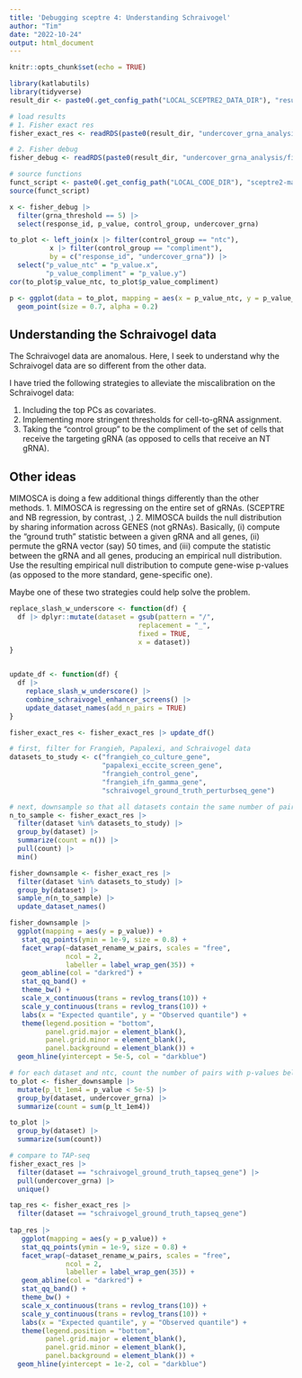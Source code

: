 ```yaml
---
title: 'Debugging sceptre 4: Understanding Schraivogel'
author: "Tim"
date: "2022-10-24"
output: html_document
---
```


```r
knitr::opts_chunk$set(echo = TRUE)
```

```r
library(katlabutils)
library(tidyverse)
result_dir <- paste0(.get_config_path("LOCAL_SCEPTRE2_DATA_DIR"), "results/")

# load results
# 1. Fisher exact res
fisher_exact_res <- readRDS(paste0(result_dir, "undercover_grna_analysis/fisher_exact_1.rds"))

# 2. Fisher debug
fisher_debug <- readRDS(paste0(result_dir, "undercover_grna_analysis/fisher_debug.rds"))

# source functions
funct_script <- paste0(.get_config_path("LOCAL_CODE_DIR"), "sceptre2-manuscript/writeups/undercover_results_eda/analyze_undercover_results_plot_functs.R")
source(funct_script)
```


```r
x <- fisher_debug |>
  filter(grna_threshold == 5) |>
  select(response_id, p_value, control_group, undercover_grna)

to_plot <- left_join(x |> filter(control_group == "ntc"),
          x |> filter(control_group == "compliment"),
          by = c("response_id", "undercover_grna")) |>
  select("p_value_ntc" = "p_value.x",
         "p_value_compliment" = "p_value.y")
cor(to_plot$p_value_ntc, to_plot$p_value_compliment)

p <- ggplot(data = to_plot, mapping = aes(x = p_value_ntc, y = p_value_compliment)) +
  geom_point(size = 0.7, alpha = 0.2)
```

## Understanding the Schraivogel data

The Schraivogel data are anomalous. Here, I seek to understand why the Schraivogel data are so different from the other data.

I have tried the following strategies to alleviate the miscalibration on the Schraivogel data:

1. Including the top PCs as covariates.
2. Implementing more stringent thresholds for cell-to-gRNA assignment.
3. Taking the "control group" to be the compliment of the set of cells that receive the targeting gRNA (as opposed to cells that receive an NT gRNA).



## Other ideas

MIMOSCA is doing a few additional things differently than the other methods.
1. MIMOSCA is regressing on the entire set of gRNAs. (SCEPTRE and NB regression, by contrast, .)
2. MIMOSCA builds the null distribution by sharing information across GENES (not gRNAs). Basically, (i) compute the "ground truth" statistic between a given gRNA and all genes, (ii) permute the gRNA vector (say) 50 times, and (iii) compute the statistic between the gRNA and all genes, producing an empirical null distribution. Use the resulting empirical null distribution to compute gene-wise p-values (as opposed to the more standard, gene-specific one).

Maybe one of these two strategies could help solve the problem.

```r
replace_slash_w_underscore <- function(df) {
  df |> dplyr::mutate(dataset = gsub(pattern = "/",
                                replacement = "_",
                                fixed = TRUE,
                                x = dataset))
}


update_df <- function(df) {
  df |>
    replace_slash_w_underscore() |>
    combine_schraivogel_enhancer_screens() |>
    update_dataset_names(add_n_pairs = TRUE)
}

fisher_exact_res <- fisher_exact_res |> update_df()
```


```r
# first, filter for Frangieh, Papalexi, and Schraivogel data 
datasets_to_study <- c("frangieh_co_culture_gene",
                       "papalexi_eccite_screen_gene",
                       "frangieh_control_gene",
                       "frangieh_ifn_gamma_gene",
                       "schraivogel_ground_truth_perturbseq_gene")

# next, downsample so that all datasets contain the same number of pairs
n_to_sample <- fisher_exact_res |>
  filter(dataset %in% datasets_to_study) |>
  group_by(dataset) |>
  summarize(count = n()) |>
  pull(count) |>
  min()

fisher_downsample <- fisher_exact_res |>
  filter(dataset %in% datasets_to_study) |>
  group_by(dataset) |>
  sample_n(n_to_sample) |>
  update_dataset_names()

fisher_downsample |>
  ggplot(mapping = aes(y = p_value)) +
   stat_qq_points(ymin = 1e-9, size = 0.8) +
   facet_wrap(~dataset_rename_w_pairs, scales = "free",
              ncol = 2,
              labeller = label_wrap_gen(35)) +
   geom_abline(col = "darkred") +
   stat_qq_band() +
   theme_bw() +
   scale_x_continuous(trans = revlog_trans(10)) +
   scale_y_continuous(trans = revlog_trans(10)) +
   labs(x = "Expected quantile", y = "Observed quantile") +
   theme(legend.position = "bottom",
         panel.grid.major = element_blank(),
         panel.grid.minor = element_blank(),
         panel.background = element_blank()) +
  geom_hline(yintercept = 5e-5, col = "darkblue")
```


```r
# for each dataset and ntc, count the number of pairs with p-values below 1e-4
to_plot <- fisher_downsample |>
  mutate(p_lt_1em4 = p_value < 5e-5) |>
  group_by(dataset, undercover_grna) |>
  summarize(count = sum(p_lt_1em4))

to_plot |>
  group_by(dataset) |>
  summarize(sum(count))
```


```r
# compare to TAP-seq
fisher_exact_res |> 
  filter(dataset == "schraivogel_ground_truth_tapseq_gene") |>
  pull(undercover_grna) |>
  unique()

tap_res <- fisher_exact_res |> 
  filter(dataset == "schraivogel_ground_truth_tapseq_gene")
  
tap_res |>
   ggplot(mapping = aes(y = p_value)) +
   stat_qq_points(ymin = 1e-9, size = 0.8) +
   facet_wrap(~dataset_rename_w_pairs, scales = "free",
              ncol = 2,
              labeller = label_wrap_gen(35)) +
   geom_abline(col = "darkred") +
   stat_qq_band() +
   theme_bw() +
   scale_x_continuous(trans = revlog_trans(10)) +
   scale_y_continuous(trans = revlog_trans(10)) +
   labs(x = "Expected quantile", y = "Observed quantile") +
   theme(legend.position = "bottom",
         panel.grid.major = element_blank(),
         panel.grid.minor = element_blank(),
         panel.background = element_blank()) +
  geom_hline(yintercept = 1e-2, col = "darkblue")
```
